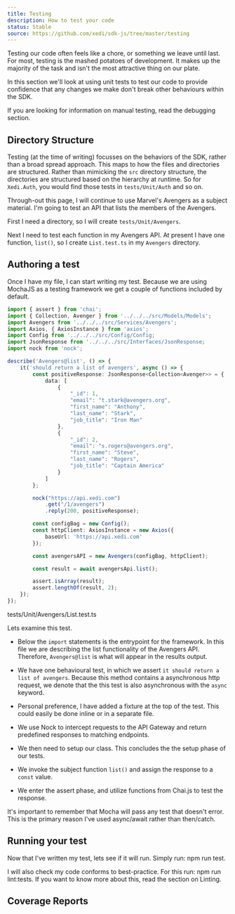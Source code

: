 ```yaml
---
title: Testing
description: How to test your code
status: Stable
source: https://github.com/xedi/sdk-js/tree/master/testing
---
```



Testing our code often feels like a chore, or something we leave until last. For most, testing is the mashed potatoes of development. It makes up the majority of the task and isn't the most attractive thing on our plate.

In this section we'll look at using unit tests to test our code to provide confidence that any changes we make don't break other behaviours within the SDK.

<Flash>
    <InfoIcon mr={2} />
    If you are looking for information on manual testing, read the <Link to="/tooling/debugging">debugging</Link> section.
</Flash>

## Directory Structure

Testing (at the time of writing) focusses on the behaviors of the SDK, rather than a broad spread approach. This maps to how the files and directories are structured. Rather than mimicking the `src` directory structure, the directories are structured based on the hierarchy at runtime. So for `Xedi.Auth`, you would find those tests in `tests/Unit/Auth` and so on.

Through-out this page, I will continue to use Marvel's Avengers as a subject material. I'm going to test an API that lists the members of the Avengers.

First I need a directory, so I will create `tests/Unit/Avengers`.

Next I need to test each function in my Avengers API. At present I have one function, `list()`, so I create `List.test.ts` in my `Avengers` directory.

## Authoring a test

Once I have my file, I can start writing my test. Because we are using <ExternalLink href="https://mochajs.org/">MochaJS</ExternalLink> as a testing framework we get a couple of functions included by default.

```typescript
import { assert } from 'chai';
import { Collection, Avenger } from '../../../src/Models/Models';
import Avengers from '../../../src/Services/Avengers';
import Axios, { AxiosInstance } from 'axios';
import Config from '../../../src/Config/Config;
import JsonResponse from '../../../src/Interfaces/JsonResponse;
import nock from 'nock';

describe('Avengers@list', () => {
    it('should return a list of avengers', async () => {
        const positiveResponse: JsonResponse<Collection<Avenger>> = {
            data: [
                {
                    "_id": 1,
                    "email": "t.stark@avengers.org",
                    "first_name": "Anthony",
                    "last_name": "Stark",
                    "job_title": "Iron Man"
                },
                {
                    "_id": 2,
                    "email": "s.rogers@avengers.org",
                    "first_name": "Steve",
                    "last_name": "Rogers",
                    "job_title": "Captain America"
                }
            ]
        };

        nock("https://api.xedi.com")
            .get("/1/avengers")
            .reply(200, positiveResponse);

        const configBag = new Config();
        const httpClient: AxiosInstance = new Axios({
            baseUrl: 'https://api.xedi.com'
        });

        const avengersAPI = new Avengers(configBag, httpClient);

        const result = await avengersApi.list();

        assert.isArray(result);
        assert.lengthOf(result, 2);
    });
});
```
<Caption>tests/Unit/Avengers/List.test.ts</Caption>

Lets examine this test.

* Below the `import` statements is the entrypoint for the framework. In this file we are describing the list functionality of the Avengers API. Therefore, `Avengers@list` is what will appear in the results output.

* We have one behavioural test, in which we assert `it should return a list of avengers`. Because this method contains a <Text as="em">asynchronous</Text> http request, we denote that the this test is also asynchronous with the `async` keyword.

* Personal preference, I have added a fixture at the top of the test. This could easily be done inline or in a separate file.

* We use <ExternalLink href="https://github.com/nock/nock">Nock</ExternalLink> to intercept requests to the API Gateway and return predefined responses to matching endpoints.

* We then need to setup our class. This concludes the the setup phase of our tests.

* We invoke the subject function `list()` and assign the response to a `const` value.

* We enter the assert phase, and utilize functions from <ExternalLink href="https://chaijs.com">Chai.js</ExternalLink> to test the response.

<Flash scheme="yellow">
    <InfoIcon mr={2}/>
    It's important to remember that Mocha will pass any test that doesn't error. This is the primary reason I've used <InlineCode>async/await</InlineCode> rather than <InlineCode>then/catch</InlineCode>.
</Flash>

## Running your test

Now that I've written my test, lets see if it will run. Simply run: <InlineCode>npm run test</InlineCode>.

I will also check my code conforms to best-practice. For this run: <InlineCode>npm run lint:tests</InlineCode>. If you want to know more about this, read the section on <Link to="/tooling/linting">Linting</Link>.

## Coverage Reports

<BorderBox>
    <GithubIssue issue-id="46" />
</BorderBox>
